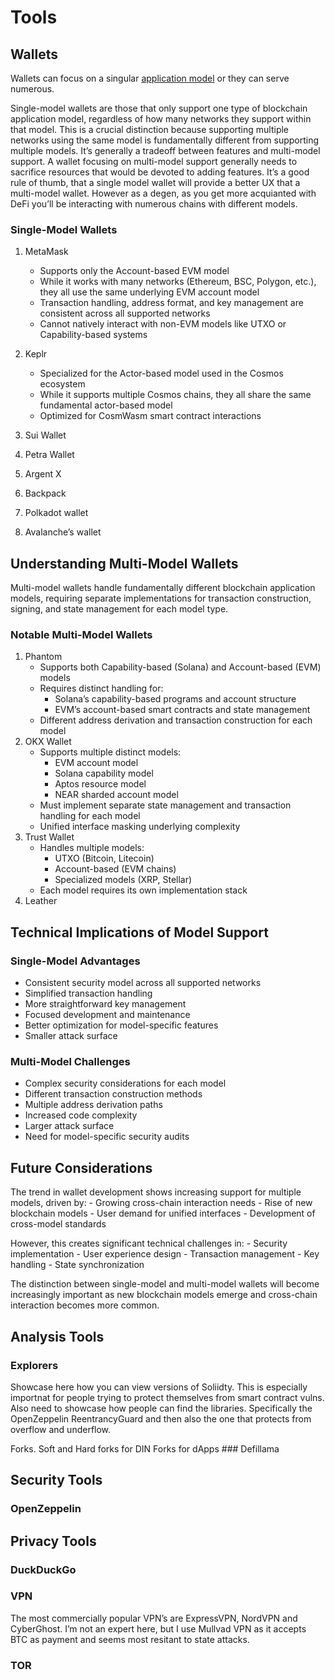 # Tools 

## Wallets
Wallets can focus on a singular [application model](../technical/blockchains.qmd#application-models) or they can serve numerous. 

Single-model wallets are those that only support one type of blockchain application model, regardless of how many networks they support within that model. This is a crucial distinction because supporting multiple networks using the same model is fundamentally different from supporting multiple models. It's generally a tradeoff between features and multi-model support. A wallet focusing on multi-model support generally needs to sacrifice resources that would be devoted to adding features. It's a good rule of thumb, that a single model wallet will provide a better UX that a multi-model wallet. However as a degen, as you get more acquianted with DeFi you'll be interacting with numerous chains with different models.

### Single-Model Wallets

1. MetaMask
   - Supports only the Account-based EVM model
   - While it works with many networks (Ethereum, BSC, Polygon, etc.), they all use the same underlying EVM account model
   - Transaction handling, address format, and key management are consistent across all supported networks
   - Cannot natively interact with non-EVM models like UTXO or Capability-based systems

2. Keplr
   - Specialized for the Actor-based model used in the Cosmos ecosystem
   - While it supports multiple Cosmos chains, they all share the same fundamental actor-based model
   - Optimized for CosmWasm smart contract interactions
   
3. Sui Wallet

4. Petra Wallet

5. Argent X

6. Backpack

7. Polkadot wallet

8. Avalanche's wallet

## Understanding Multi-Model Wallets

Multi-model wallets handle fundamentally different blockchain application models, requiring separate implementations for transaction construction, signing, and state management for each model type.

### Notable Multi-Model Wallets

1. Phantom
   - Supports both Capability-based (Solana) and Account-based (EVM) models
   - Requires distinct handling for:
     - Solana's capability-based programs and account structure
     - EVM's account-based smart contracts and state management
   - Different address derivation and transaction construction for each model

2. OKX Wallet
   - Supports multiple distinct models:
     - EVM account model
     - Solana capability model
     - Aptos resource model
     - NEAR sharded account model
   - Must implement separate state management and transaction handling for each model
   - Unified interface masking underlying complexity

3. Trust Wallet
   - Handles multiple models:
     - UTXO (Bitcoin, Litecoin)
     - Account-based (EVM chains)
     - Specialized models (XRP, Stellar)
   - Each model requires its own implementation stack

4. Leather

## Technical Implications of Model Support

### Single-Model Advantages
- Consistent security model across all supported networks
- Simplified transaction handling
- More straightforward key management
- Focused development and maintenance
- Better optimization for model-specific features
- Smaller attack surface

### Multi-Model Challenges
- Complex security considerations for each model
- Different transaction construction methods
- Multiple address derivation paths
- Increased code complexity
- Larger attack surface
- Need for model-specific security audits

## Future Considerations

The trend in wallet development shows increasing support for multiple models, driven by:
- Growing cross-chain interaction needs
- Rise of new blockchain models
- User demand for unified interfaces
- Development of cross-model standards

However, this creates significant technical challenges in:
- Security implementation
- User experience design
- Transaction management
- Key handling
- State synchronization

The distinction between single-model and multi-model wallets will become increasingly important as new blockchain models emerge and cross-chain interaction becomes more common.


## Analysis Tools
### Explorers
Showcase here how you can view versions of Soliidty. This is especially importnat for people trying to protect themselves from smart contract vulns. Also need to showcase how people can find the libraries. Specifically the OpenZeppelin ReentrancyGuard and then also the one that protects from overflow and underflow.

Forks. Soft and Hard forks for DIN
Forks for dApps
### Defillama

## Security Tools
### OpenZeppelin 

## Privacy Tools

### DuckDuckGo

### VPN

The most commercially popular VPN's are ExpressVPN, NordVPN and CyberGhost. I'm not an expert here, but I use Mullvad VPN as it accepts BTC as payment and seems most resitant to state attacks. 

### TOR